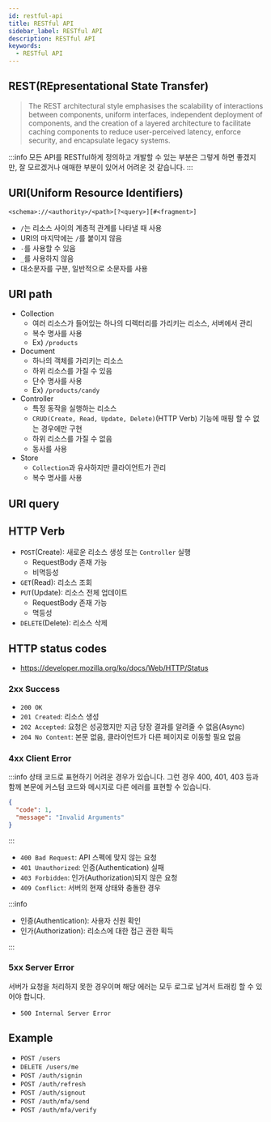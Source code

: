 ```yaml
---
id: restful-api
title: RESTful API
sidebar_label: RESTful API
description: RESTful API
keywords:
  - RESTful API
---
```


## REST(REpresentational State Transfer)

> The REST architectural style emphasises the scalability of interactions between components, uniform interfaces, independent deployment of components, and the creation of a layered architecture to facilitate caching components to reduce user-perceived latency, enforce security, and encapsulate legacy systems.

:::info
모든 API를 RESTful하게 정의하고 개발할 수 있는 부분은 그렇게 하면 좋겠지만, 잘 모르겠거나 애매한 부분이 있어서 어려운 것 같습니다.
:::

## URI(Uniform Resource Identifiers)

`<schema>://<authority>/<path>[?<query>][#<fragment>]`

- `/`는 리소스 사이의 계층적 관계를 나타낼 때 사용
- URI의 마지막에는 `/`를 붙이지 않음
- `-`를 사용할 수 있음
- `_`를 사용하지 않음
- 대소문자를 구분, 일반적으로 소문자를 사용

## URI path

- Collection
  - 여러 리소스가 들어있는 하나의 디렉터리를 가리키는 리소스, 서버에서 관리
  - 복수 명사를 사용
  - Ex) `/products`
- Document
  - 하나의 객체를 가리키는 리소스
  - 하위 리소스를 가질 수 있음
  - 단수 명사를 사용
  - Ex) `/products/candy`
- Controller
  - 특정 동작을 실행하는 리소스
  - `CRUD(Create, Read, Update, Delete)`(HTTP Verb) 기능에 매핑 할 수 없는 경우에만 구현
  - 하위 리소스를 가질 수 없음
  - 동사를 사용
- Store
  - `Collection`과 유사하지만 클라이언트가 관리
  - 복수 명사를 사용

## URI query

## HTTP Verb

- `POST`(Create): 새로운 리소스 생성 또는 `Controller` 실행
  - RequestBody 존재 가능
  - 비멱등성
- `GET`(Read): 리소스 조회
- `PUT`(Update): 리소스 전체 업데이트
  - RequestBody 존재 가능
  - 멱등성
- `DELETE`(Delete): 리소스 삭제

## HTTP status codes

- https://developer.mozilla.org/ko/docs/Web/HTTP/Status

### 2xx Success

- `200 OK`
- `201 Created`: 리소스 생성
- `202 Accepted`: 요청은 성공했지만 지금 당장 결과를 알려줄 수 없음(Async)
- `204 No Content`: 본문 없음, 클라이언트가 다른 페이지로 이동할 필요 없음

### 4xx Client Error

:::info
상태 코드로 표현하기 어려운 경우가 있습니다. 그런 경우 400, 401, 403 등과 함께 본문에 커스텀 코드와 메시지로 다른 에러를 표현할 수 있습니다.

```json
{
  "code": 1,
  "message": "Invalid Arguments"
}
```

:::

- `400 Bad Request`: API 스펙에 맞지 않는 요청
- `401 Unauthorized`: 인증(Authentication) 실패
- `403 Forbidden`: 인가(Authorization)되지 않은 요청
- `409 Conflict`: 서버의 현재 상태와 충돌한 경우

:::info

- 인증(Authentication): 사용자 신원 확인
- 인가(Authorization): 리소스에 대한 접근 권한 획득

:::

### 5xx Server Error

서버가 요청을 처리하지 못한 경우이며 해당 에러는 모두 로그로 남겨서 트래킹 할 수 있어야 합니다.

- `500 Internal Server Error`

## Example

- `POST /users`
- `DELETE /users/me`
- `POST /auth/signin`
- `POST /auth/refresh`
- `POST /auth/signout`
- `POST /auth/mfa/send`
- `POST /auth/mfa/verify`
